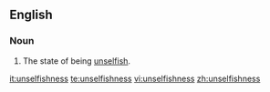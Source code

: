 ==English==
===Noun===
{{en-noun|-}}
# The state of being [[unselfish]].

[[it:unselfishness]]
[[te:unselfishness]]
[[vi:unselfishness]]
[[zh:unselfishness]]